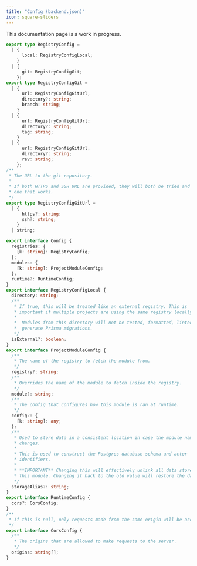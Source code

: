 ```yaml
---
title: "Config (backend.json)"
icon: square-sliders
---
```


<Note>This documentation page is a work in progress.</Note>

```typescript
export type RegistryConfig =
  | {
      local: RegistryConfigLocal;
    }
  | {
      git: RegistryConfigGit;
    };
export type RegistryConfigGit =
  | {
      url: RegistryConfigGitUrl;
      directory?: string;
      branch: string;
    }
  | {
      url: RegistryConfigGitUrl;
      directory?: string;
      tag: string;
    }
  | {
      url: RegistryConfigGitUrl;
      directory?: string;
      rev: string;
    };
/**
 * The URL to the git repository.
 *
 * If both HTTPS and SSH URL are provided, they will both be tried and use the
 * one that works.
 */
export type RegistryConfigGitUrl =
  | {
      https?: string;
      ssh?: string;
    }
  | string;

export interface Config {
  registries: {
    [k: string]: RegistryConfig;
  };
  modules: {
    [k: string]: ProjectModuleConfig;
  };
  runtime?: RuntimeConfig;
}
export interface RegistryConfigLocal {
  directory: string;
  /**
   * If true, this will be treated like an external registry. This is
   * important if multiple projects are using the same registry locally.
   *
   *  Modules from this directory will not be tested, formatted, linted, and
   *  generate Prisma migrations.
   */
  isExternal?: boolean;
}
export interface ProjectModuleConfig {
  /**
   * The name of the registry to fetch the module from.
   */
  registry?: string;
  /**
   * Overrides the name of the module to fetch inside the registry.
   */
  module?: string;
  /**
   * The config that configures how this module is ran at runtime.
   */
  config?: {
    [k: string]: any;
  };
  /**
   * Used to store data in a consistent location in case the module name
   * changes.
   *
   * This is used to construct the Postgres database schema and actor
   * identifiers.
   *
   * **IMPORTANT** Changing this will effectively unlink all data stored in
   * this module. Changing it back to the old value will restore the data.
   */
  storageAlias?: string;
}
export interface RuntimeConfig {
  cors?: CorsConfig;
}
/**
 * If this is null, only requests made from the same origin will be accepted
 */
export interface CorsConfig {
  /**
   * The origins that are allowed to make requests to the server.
   */
  origins: string[];
}
```
